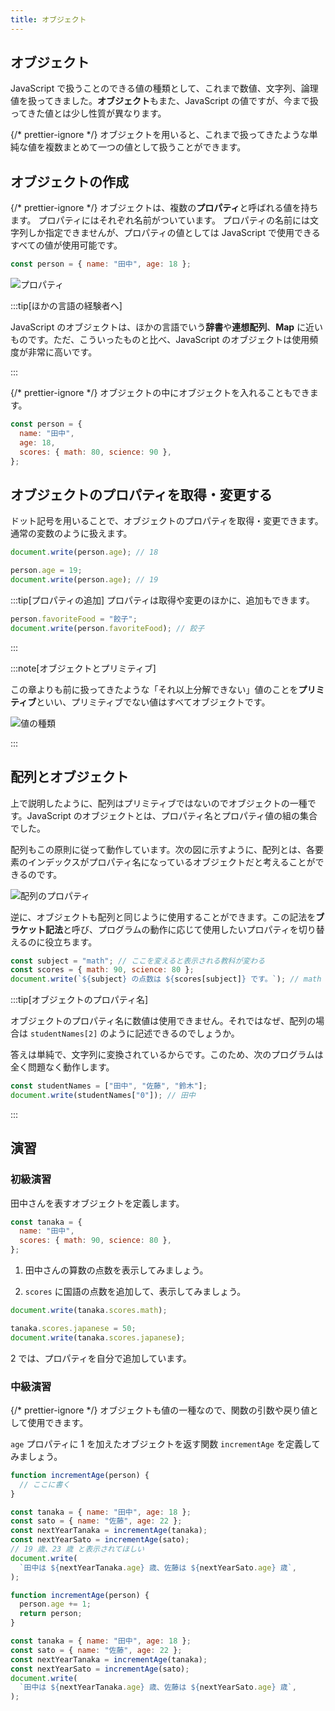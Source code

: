 ```yaml
---
title: オブジェクト
---
```


## <Term>オブジェクト</Term>

JavaScript で扱うことのできる<Term>値</Term>の種類として、これまで<Term>数値</Term>、<Term>文字列</Term>、<Term>論理値</Term>を扱ってきました。<Term>**オブジェクト**</Term>もまた、<Term>JavaScript</Term> の<Term>値</Term>ですが、今まで扱ってきた<Term>値</Term>とは少し性質が異なります。

{/* prettier-ignore */}
<Term>オブジェクト</Term>を用いると、これまで扱ってきたような単純な<Term>値</Term>を複数まとめて一つの<Term>値</Term>として扱うことができます。

## <Term>オブジェクト</Term>の作成

{/* prettier-ignore */}
<Term>オブジェクト</Term>は、複数の<Term>**プロパティ**</Term>と呼ばれる<Term>値</Term>を持ちます。
<Term>プロパティ</Term>にはそれぞれ名前がついています。
<Term>プロパティ</Term>の名前には文字列しか指定できませんが、<Term>プロパティ</Term>の<Term>値</Term>としては <Term>JavaScript</Term> で使用できるすべての<Term>値</Term>が使用可能です。

```javascript
const person = { name: "田中", age: 18 };
```

![プロパティ](properties.png)

:::tip[ほかの言語の経験者へ]

JavaScript の<Term>オブジェクト</Term>は、ほかの言語でいう**辞書**や**連想配列**、**Map** に近いものです。ただ、こういったものと比べ、JavaScript の<Term>オブジェクト</Term>は使用頻度が非常に高いです。

:::

{/* prettier-ignore */}
<Term>オブジェクト</Term>の中に<Term>オブジェクト</Term>を入れることもできます。

```javascript
const person = {
  name: "田中",
  age: 18,
  scores: { math: 80, science: 90 },
};
```

## <Term>オブジェクト</Term>の<Term>プロパティ</Term>を取得・変更する

ドット記号を用いることで、<Term>オブジェクト</Term>の<Term>プロパティ</Term>を取得・変更できます。通常の<Term>変数</Term>のように扱えます。

```javascript
document.write(person.age); // 18

person.age = 19;
document.write(person.age); // 19
```

:::tip[プロパティの追加]
プロパティは取得や変更のほかに、追加もできます。

```javascript
person.favoriteFood = "餃子";
document.write(person.favoriteFood); // 餃子
```

:::

:::note[<Term>オブジェクト</Term>とプリミティブ]

この章よりも前に扱ってきたような「それ以上分解できない」<Term>値</Term>のことを<Term>**プリミティブ**</Term>といい、<Term>プリミティブ</Term>でない値はすべて<Term>オブジェクト</Term>です。

![値の種類](./value-types-with-object.drawio.svg)

:::

## 配列とオブジェクト

上で説明したように、配列はプリミティブではないのでオブジェクトの一種です。JavaScript のオブジェクトとは、プロパティ名とプロパティ値の組の集合でした。

配列もこの原則に従って動作しています。次の図に示すように、配列とは、各要素のインデックスがプロパティ名になっているオブジェクトだと考えることができるのです。

![配列のプロパティ](./array-properties.png)

逆に、オブジェクトも配列と同じように使用することができます。この記法を**ブラケット記法**と呼び、プログラムの動作に応じて使用したいプロパティを切り替えるのに役立ちます。

```javascript
const subject = "math"; // ここを変えると表示される教科が変わる
const scores = { math: 90, science: 80 };
document.write(`${subject} の点数は ${scores[subject]} です。`); // math の点数は 90 です。
```

:::tip[オブジェクトのプロパティ名]

オブジェクトのプロパティ名に数値は使用できません。それではなぜ、配列の場合は `studentNames[2]` のように記述できるのでしょうか。

答えは単純で、文字列に変換されているからです。このため、次のプログラムは全く問題なく動作します。

```javascript
const studentNames = ["田中", "佐藤", "鈴木"];
document.write(studentNames["0"]); // 田中
```

:::

## 演習

### 初級演習

田中さんを表すオブジェクトを定義します。

```javascript
const tanaka = {
  name: "田中",
  scores: { math: 90, science: 80 },
};
```

1. 田中さんの算数の点数を表示してみましょう。

2. `scores` に国語の点数を追加して、表示してみましょう。

<Answer title="成績表示">

```javascript title="1の解答"
document.write(tanaka.scores.math);
```

<ViewSource url={import.meta.url} path="_samples/view-math-score" />

```javascript title="2の解答"
tanaka.scores.japanese = 50;
document.write(tanaka.scores.japanese);
```

<ViewSource url={import.meta.url} path="_samples/add-and-view-Japanese-score" />

2 では、プロパティを自分で追加しています。

</Answer>

### 中級演習

{/* prettier-ignore */}
<Term>オブジェクト</Term>も<Term>値</Term>の一種なので、<Term>関数</Term>の<Term>引数</Term>や<Term>戻り値</Term>として使用できます。

`age` <Term>プロパティ</Term>に 1 を加えた<Term>オブジェクト</Term>を返す関数 `incrementAge` を定義してみましょう。

```javascript
function incrementAge(person) {
  // ここに書く
}

const tanaka = { name: "田中", age: 18 };
const sato = { name: "佐藤", age: 22 };
const nextYearTanaka = incrementAge(tanaka);
const nextYearSato = incrementAge(sato);
// 19 歳、23 歳 と表示されてほしい
document.write(
  `田中は ${nextYearTanaka.age} 歳、佐藤は ${nextYearSato.age} 歳`,
);
```

<Answer title="年齢を増やす">

```javascript
function incrementAge(person) {
  person.age += 1;
  return person;
}

const tanaka = { name: "田中", age: 18 };
const sato = { name: "佐藤", age: 22 };
const nextYearTanaka = incrementAge(tanaka);
const nextYearSato = incrementAge(sato);
document.write(
  `田中は ${nextYearTanaka.age} 歳、佐藤は ${nextYearSato.age} 歳`,
);
```

<ViewSource url={import.meta.url} path="_samples/incrementAge" />

</Answer>
